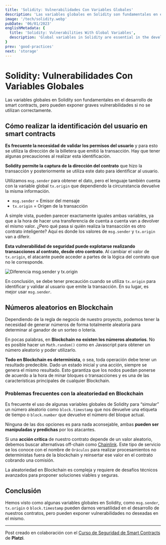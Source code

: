 ```yaml
---
title: 'Solidity: Vulnerabilidades Con Variables Globales'
description: 'Las variables globales en Solidity son fundamentales en el desarrollo de smart contracts, pero pueden exponer graves vulnerabilidades si no se utilizan correctamente.'
image: '/tech/solidity.webp'
pubDate: '06/01/2023'
englishMetadata: {
  title: 'Solidity: Vulnerabilities With Global Variables',
  description: 'Global variables in Solidity are essential in the development of smart contracts, but they can expose serious vulnerabilities if not used correctly.'
}
prev: 'good-practices'
next: 'storage'
---
```


# Solidity: Vulnerabilidades Con Variables Globales

Las variables globales en Solidity son fundamentales en el desarrollo de smart contracts, pero pueden exponer graves vulnerabilidades si no se utilizan correctamente.

## Cómo realizar la identificación del usuario en smart contracts

**Es frecuente la necesidad de validar los permisos del usuario** y para esto se utiliza la dirección de la billetera que emitió la transacción. Hay que tener algunas precauciones al realizar esta identificación.

**Solidity permite la captura de la dirección del contrato** que hizo la transacción y posteriormente se utiliza este dato para identificar al usuario.

Utilizamos `msg.sender` para obtener el dato, pero el lenguaje también cuenta con la variable global `tx.origin` que dependiendo la circunstancia devuelve la misma información.

- `msg.sender` = Emisor del mensaje
- `tx.origin` = Origen de la transacción

A simple vista, pueden parecer exactamente iguales ambas variables, ya que a la hora de hacer una transferencia de cuenta a cuenta van a devolver el mismo valor. ¿Pero qué pasa si quién realiza la transacción es otro contrato inteligente? Aquí es donde los valores de `msg.sender` y `tx.origin` van a diferir.

**Esta vulnerabilidad de seguridad puede explotarse realizando transacciones al contrato, desde otro contrato**. Al cambiar el valor de `tx.origin`, el atacante puede acceder a partes de la lógica del contrato que no le corresponde.

![Diferencia msg.sender y tx.origin](/images/solidity-diff-sender-origin.jpg)

En conclusión, se debe tener precaución cuando se utiliza `tx.origin` para identificar y validar al usuario que emite la transacción. En su lugar, es mejor usar `msg.sender`.

## Números aleatorios en Blockchain

Dependiendo de la regla de negocio de nuestro proyecto, podemos tener la necesidad de generar números de forma totalmente aleatoria para determinar al ganador de un sorteo o lotería.

En pocas palabras, en **Blockchain no existen los números aleatorios**. No es posible hacer un `Math.random()` como en Javascript para obtener un número aleatorio y poder utilizarlo.

**Todo en Blockchain es determinista**, o sea, toda operación debe tener un resultado predecible. Dado un estado inicial y una acción, siempre se genera el mismo resultado. Esto garantiza que los nodos puedan ponerse de acuerdo a la hora de minar bloques o transacciones y es una de las características principales de cualquier Blockchain.

### Problemas frecuentes con la aleatoriedad en Blockchain

Es frecuente el uso de algunas variables globales de Solidity para “simular” un número aleatorio como `block.timestamp` que nos devuelve una etiqueta de tiempo o `block.number` que devuelve el número del bloque actual.

Ninguna de las dos opciones es para nada aconsejable, ambas **pueden ser manipuladas y predichas** por los atacantes.

Si una **acción crítica** de nuestro contrato depende de un valor aleatorio, debemos buscar alternativas off-chain como [Chainlink](https://docs.chain.link/). Este tipo de servicio se los conoce con el nombre de `Oráculos` para realizar procesamientos no deterministas fuera de la blockchain y reinsertar ese valor en el contrato cobrando una comisión.

La aleatoriedad en Blockchain es compleja y requiere de desafíos técnicos avanzados para proponer soluciones viables y seguras.

## Conclusión

Hemos visto como algunas variables globales en Solidity, como `msg.sender`, `tx.origin` o `block.timestamp` pueden darnos versatilidad en el desarrollo de nuestros contratos, pero pueden exponer vulnerabilidades no deseadas en el mismo.

---
Post creado en colaboración con el [Curso de Seguridad de Smart Contracts](https://platzi.com/cursos/seguridad-smart-contracts/) de **Platzi**.
